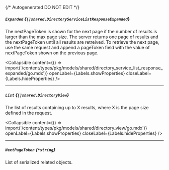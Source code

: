 {/* Autogenerated DO NOT EDIT  */}

##### `Expanded` *{`[]shared.DirectoryServiceListResponseExpanded`}*
The nextPageToken is shown for the next page if the number of results is larger than the max page size.
 The server returns one page of results and the nextPageToken until all results are retreived.
 To retrieve the next page, use the same request and append a pageToken field with the value of nextPageToken shown on the previous page.

<Collapsible content={() => import('/content/types/pkg/models/shared/directory_service_list_response_expanded/go.mdx')} openLabel={Labels.showProperties} closeLabel={Labels.hideProperties} />


---
##### `List` *{`[]shared.DirectoryView`}*
The list of results containing up to X results, where X is the page size defined in the request.

<Collapsible content={() => import('/content/types/pkg/models/shared/directory_view/go.mdx')} openLabel={Labels.showProperties} closeLabel={Labels.hideProperties} />


---
##### `NextPageToken` *{`*string`}*
List of serialized related objects.


